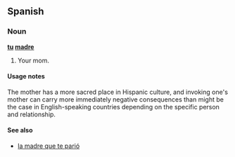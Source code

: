 ==Spanish==

===Noun===
'''[[tu]] [[madre]]'''

# {{pejorative|slang|lang=es}} Your mom. 

====Usage notes====
The mother has a more sacred place in Hispanic culture, and invoking one's mother can carry more immediately negative consequences than might be the case in English-speaking countries depending on the specific person and relationship.

====See also====
*[[la madre que te parió]]
